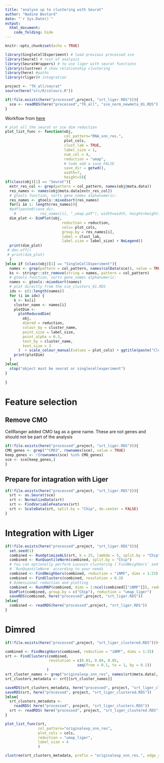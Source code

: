 ```yaml
---
title: "analyse up to clustering with Seurat"
author: "Nadine Bestard"
date: "`r Sys.Date()`"
output: 
  html_document:
    code_folding: hide
---
```


```r
knitr::opts_chunk$set(echo = TRUE)
```

```r
library(SingleCellExperiment) # load previous processed sce
library(Seurat) # rest of analysis
library(SeuratWrappers) # to use liger with seurat functions
library(clustree) # show relationship clustering
library(here) #paths
library(rliger)# integration

```

```r
project <- "TK_all/seurat"
source(here("src/R/colours.R"))
```

```r
if(!file.exists(here("processed",project, "srt_liger.RDS"))){
  sce <- readRDS(here("processed","TK_all", "sce_norm_newmeta_01.RDS"))
}
```
Workflow from [here](https://satijalab.org/seurat/articles/integration_introduction.html#introduction-to-scrna-seq-integration-1)

```r
# plot all the seurat or sce dim reduction
plot_list_func <- function(obj,
                           col_pattern="RNA_snn_res.", 
                           plot_cols, 
                           clust_lab = TRUE,
                           label_size = 1,
                           num_col = 4,
                           reduction = "umap",
                           # todo add a save FALSE
                           save_dir = getwd(),
                           width=7,
                           height=5){
if(class(obj)[1] == "Seurat"){
  extr_res_col <- grep(pattern = col_pattern, names(obj@meta.data))
  res_names <- names(obj@meta.data[extr_res_col])
  # gtools function, sorts gene_names alphanumeric:
  res_names <- gtools::mixedsort(res_names) 
  for(i in 1: length(res_names)){
  #pdf(paste0(save_dir, 
    #           res_names[i], "_umap.pdf"), width=width, height=height)
  dim_plot <- DimPlot(obj, 
                          reduction = reduction, 
                          cols= plot_cols,
                          group.by = res_names[i],
                          label = clust_lab,
                          label.size = label_size) + NoLegend()
  print(dim_plot)
 # dev.off()
 # print(dim_plot)
  }
}else if (class(obj)[1] == "SingleCellExperiment"){
  names <- grep(pattern = col_pattern, names(colData(sce)), value = TRUE)
  ks <- stringr::str_remove(string = names, pattern = col_pattern)
  # gtools function, sorts gene_names alphanumeric:
  names <- gtools::mixedsort(names) 
  # plot directly from the sce_clusters_01.RDS
  idx <- c(1:length(names))
  for (i in idx) {
    k <- ks[i]
    cluster_name <- names[i]
    plotDim <-
      plotReducedDim(
        obj,
        dimred = reduction,
        colour_by = cluster_name,
        point_size = label_size,
        point_alpha = 0.3,
        text_by = cluster_name,
        text_size = 3
      )  + scale_colour_manual(values = plot_cols) + ggtitle(paste("Clustering with resolution/k =", k))
    print(plotDim)
  }
}else{
  stop("object must be seurat or singlecellexperiment")
}
  
}

```

# Feature selection

## Remove CMO

CellRanger added CMO tag as a gene name. These are not genes and should not be part of the analysis

```r
if(!file.exists(here("processed",project, "srt_liger.RDS"))){
CMO_genes <- grep("^CMO3", rownames(sce), value = TRUE)
keep_genes <- !(rownames(sce) %in% CMO_genes)
sce <- sce[keep_genes,]
}
```

## Prepare for intagration with Liger

```r
if(!file.exists(here("processed",project, "srt_liger.RDS"))){
  srt <- as.Seurat(sce)
  srt <- NormalizeData(srt)
  srt <- FindVariableFeatures(srt)
  srt <- ScaleData(srt, split.by = "Chip", do.center = FALSE)
}

```

# Integration with Liger

```r
if(!file.exists(here("processed",project, "srt_liger.RDS"))){
  set.seed(1)
  combined <- RunOptimizeALS(srt, k = 25, lambda = 5, split.by = "Chip")
  combined <- RunQuantileNorm(combined, split.by = "Chip")
  # You can optionally perform Louvain clustering (`FindNeighbors` and `FindClusters`) after
  # `RunQuantileNorm` according to your needs
  combined <- FindNeighbors(combined, reduction = "iNMF", dims = 1:25)
  combined <- FindClusters(combined, resolution = 0.3)
  # Dimensional reduction and plotting
  combined <- RunUMAP(combined, dims = 1:ncol(combined[["iNMF"]]), reduction = "iNMF", reduction.name = "umap_liger", reduction.key = "UMAP_Liger_")
  DimPlot(combined, group.by = c("Chip"), reduction = "umap_liger")
  saveRDS(combined, here("processed",project, "srt_liger.RDS"))
}else{
  combined <- readRDS(here("processed",project, "srt_liger.RDS"))
}

```

# Dimred
```r
if(!file.exists(here("processed",project, "srt_liger_clustered.RDS"))){

combined <- FindNeighbors(combined, reduction = "iNMF", dims = 1:25)
srt <- FindClusters(combined, 
                    resolution = c(0.01, 0.04, 0.05, 
                                 seq(from = 0.1, to = 1, by = 0.1))
                   )
srt_cluster_names <- grep("originalexp_snn_res", names(srt@meta.data), value = TRUE)
srt_clusters_metadata <- srt[[srt_cluster_names]]

saveRDS(srt_clusters_metadata, here("processed", project, "srt_liger_clusters.RDS"))
saveRDS(srt, here("processed", project, "srt_liger_clustered.RDS"))
}else{
  srt_clusters_metadata <-
    readRDS( here("processed", project, "srt_liger_clusters.RDS"))
  srt <- readRDS( here("processed", project, "srt_liger_clustered.RDS"))
}

plot_list_func(srt, 
               col_pattern="originalexp_snn_res", 
               plot_cols = cols,
               reduction = "umap_liger", 
               label_size = 4 
               )
```


```r
clustree(srt_clusters_metadata, prefix = "originalexp_snn_res.", edge_arrow = FALSE)
```